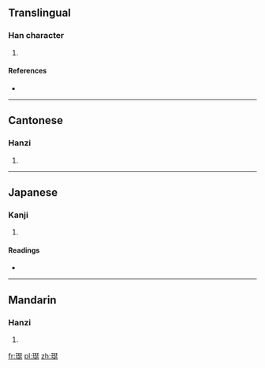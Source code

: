 ==Translingual==

===Han character===
{{Han char|rn=96|rad=玉|as=13|sn=17|four=1113<sub>1</sub>|canj=一土一土竹 (MGMGH)}}

# {{defn|Han|sort=玉13}}

====References====
* {{Han ref|kx=0743.180|dkj=21288|dj=1152.150|hdz=21139.080|uh=74B1|ud=29873|bh=ED6C|bd=60780}}

----

==Cantonese==

===Hanzi===
{{yue-hanzi|jyut=sat1|y=sat1}}

# {{defn|lang=yue|sort=玉13}}

----

==Japanese==

===Kanji===
{{ja-kanji|grade=|rs=玉13}}

# {{defn|lang=ja|sort=玉13}}

====Readings====
* {{ja-readings|on=[[しつ]] (shitsu), [[しち]] (shichi)|kun=[[あざやか]] (azayaka)|nanori=}}

----

==Mandarin==

===Hanzi===
{{cmn-hanzi|pin=[[sè]] ([[se4]]), [[shú]] ([[shu2]])|wg=se<sup>4</sup>, shu<sup>2</sup>}}

# {{defn|lang=cmn|sort=玉13}}

[[fr:璱]]
[[pl:璱]]
[[zh:璱]]
